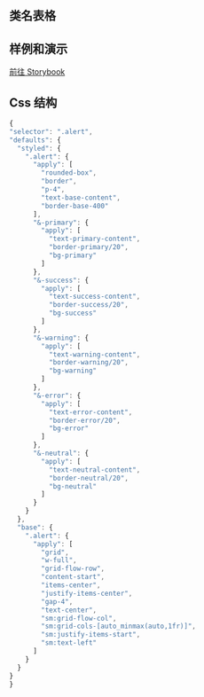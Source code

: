 
## 类名表格

<CssTable name="alert" />

## 样例和演示

[前往 Storybook](https://icestack-storybook.vercel.app/?path=/docs/feedback-alert--docs)

## Css 结构

```js
{
"selector": ".alert",
"defaults": {
  "styled": {
    ".alert": {
      "apply": [
        "rounded-box",
        "border",
        "p-4",
        "text-base-content",
        "border-base-400"
      ],
      "&-primary": {
        "apply": [
          "text-primary-content",
          "border-primary/20",
          "bg-primary"
        ]
      },
      "&-success": {
        "apply": [
          "text-success-content",
          "border-success/20",
          "bg-success"
        ]
      },
      "&-warning": {
        "apply": [
          "text-warning-content",
          "border-warning/20",
          "bg-warning"
        ]
      },
      "&-error": {
        "apply": [
          "text-error-content",
          "border-error/20",
          "bg-error"
        ]
      },
      "&-neutral": {
        "apply": [
          "text-neutral-content",
          "border-neutral/20",
          "bg-neutral"
        ]
      }
    }
  },
  "base": {
    ".alert": {
      "apply": [
        "grid",
        "w-full",
        "grid-flow-row",
        "content-start",
        "items-center",
        "justify-items-center",
        "gap-4",
        "text-center",
        "sm:grid-flow-col",
        "sm:grid-cols-[auto_minmax(auto,1fr)]",
        "sm:justify-items-start",
        "sm:text-left"
      ]
    }
  }
}
}
```